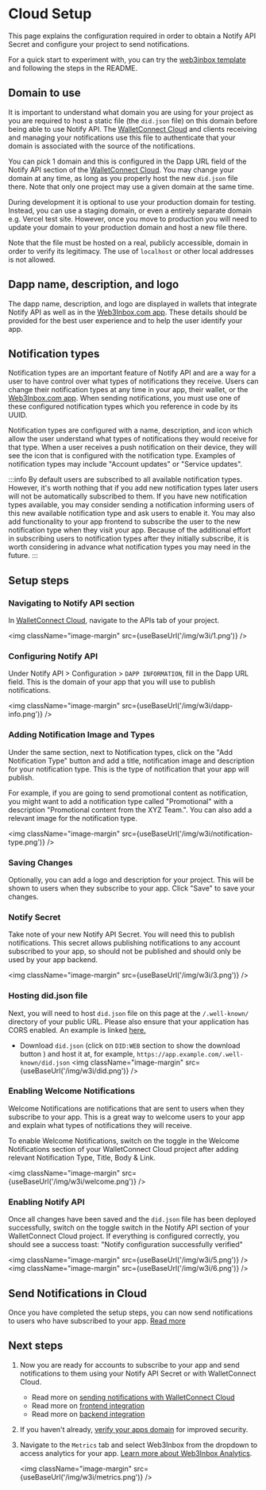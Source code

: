 
# Cloud Setup

This page explains the configuration required in order to obtain a Notify API Secret and configure your project to send notifications.

For a quick start to experiment with, you can try the [web3inbox template](https://github.com/WalletConnect/web3inbox-client/tree/main/apps/web) and following the steps in the README.

<CloudBanner />

## Domain to use

It is important to understand what domain you are using for your project as you are required to host a static file (the `did.json` file) on this domain before being able to use Notify API. The [WalletConnect Cloud](https://cloud.walletconnect.com) and clients receiving and managing your notifications use this file to authenticate that your domain is associated with the source of the notifications.

You can pick 1 domain and this is configured in the Dapp URL field of the Notify API section of the [WalletConnect Cloud](https://cloud.walletconnect.com). You may change your domain at any time, as long as you properly host the new `did.json` file there. Note that only one project may use a given domain at the same time.

During development it is optional to use your production domain for testing. Instead, you can use a staging domain, or even a entirely separate domain e.g. Vercel test site. However, once you move to production you will need to update your domain to your production domain and host a new file there.

Note that the file must be hosted on a real, publicly accessible, domain in order to verify its legitimacy. The use of `localhost` or other local addresses is not allowed.

## Dapp name, description, and logo

The dapp name, description, and logo are displayed in wallets that integrate Notify API as well as in the [Web3Inbox.com app](https://app.web3inbox.com). These details should be provided for the best user experience and to help the user identify your app.

## Notification types

Notification types are an important feature of Notify API and are a way for a user to have control over what types of notifications they receive. Users can change their notification types at any time in your app, their wallet, or the [Web3Inbox.com app](https://app.web3inbox.com). When sending notifications, you must use one of these configured notification types which you reference in code by its UUID.

Notification types are configured with a name, description, and icon which allow the user understand what types of notifications they would receive for that type. When a user receives a push notification on their device, they will see the icon that is configured with the notification type. Examples of notification types may include "Account updates" or "Service updates".

:::info
By default users are subscribed to all available notification types. However, it's worth nothing that if you add new notification types later users will not be automatically subscribed to them. If you have new notification types available, you may consider sending a notification informing users of this new available notification type and ask users to enable it. You may also add functionality to your app frontend to subscribe the user to the new notification type when they visit your app. Because of the additional effort in subscribing users to notification types after they initially subscribe, it is worth considering in advance what notification types you may need in the future.
:::

## Setup steps

### Navigating to Notify API section

In [WalletConnect Cloud](https://cloud.walletconnect.com), navigate to the APIs tab of your project.

<img className="image-margin" src={useBaseUrl('/img/w3i/1.png')} />

### Configuring Notify API

Under Notify API > Configuration > `DAPP INFORMATION`, fill in the Dapp URL field. This is the domain of your app that you will use to publish notifications.

<img className="image-margin" src={useBaseUrl('/img/w3i/dapp-info.png')} />

### Adding Notification Image and Types

Under the same section, next to Notification types, click on the "Add Notification Type" button and add a title, notification image and description for your notification type. This is the type of notification that your app will publish.

For example, if you are going to send promotional content as notification, you might want to add a notification type called "Promotional" with a description "Promotional content from the XYZ Team.".
You can also add a relevant image for the notification type.

<img className="image-margin" src={useBaseUrl('/img/w3i/notification-type.png')} />

### Saving Changes

Optionally, you can add a logo and description for your project. This will be shown to users when they subscribe to your app. Click "Save" to save your changes.

### Notify Secret

Take note of your new Notify API Secret. You will need this to publish notifications. This secret
allows publishing notifications to any account subscribed to your app, so should not be published
and should only be used by your app backend.

<img className="image-margin" src={useBaseUrl('/img/w3i/3.png')} />

### Hosting did.json file

Next, you will need to host `did.json` file on this page at the `/.well-known/` directory of your public URL. Please also ensure that your application has CORS enabled. An example is linked [here.](https://github.com/WalletConnect/gm-dapp/blob/main/next.config.js)

- Download `did.json` (click on `DID:WEB` section to show the download button ) and host it at, for example, `https://app.example.com/.well-known/did.json`
  <img className="image-margin" src={useBaseUrl('/img/w3i/did.png')} />

### Enabling Welcome Notifications

Welcome Notifications are notifications that are sent to users when they subscribe to your app. This is a great way to welcome users to your app and explain what types of notifications they will receive.

To enable Welcome Notifications, switch on the toggle in the Welcome Notifications section of your WalletConnect Cloud project after adding relevant Notification Type, Title, Body & Link.

<img className="image-margin" src={useBaseUrl('/img/w3i/welcome.png')} />

### Enabling Notify API

Once all changes have been saved and the `did.json` file has been deployed successfully, switch on the toggle switch in the Notify API section of your WalletConnect Cloud project. If everything is configured correctly, you should see a success toast: "Notify configuration successfully verified"

<img className="image-margin" src={useBaseUrl('/img/w3i/5.png')} />
<img className="image-margin" src={useBaseUrl('/img/w3i/6.png')} />

## Send Notifications in Cloud

Once you have completed the setup steps, you can now send notifications to users who have subscribed to your app. [Read more](./cloud-sending)

## Next steps

1. Now you are ready for accounts to subscribe to your app and send notifications to them using your Notify API Secret or with WalletConnect Cloud.

   - Read more on [sending notifications with WalletConnect Cloud](./cloud-sending)
   - Read more on [frontend integration](./frontend-integration/usage)
   - Read more on [backend integration](./backend-integration)

1. If you haven't already, [verify your apps domain](../cloud/verify) for improved security.

1. Navigate to the `Metrics` tab and select Web3Inbox from the dropdown to access analytics for your app. [Learn more about Web3Inbox Analytics](../cloud/analytics#web3inbox).

   <img className="image-margin" src={useBaseUrl('/img/w3i/metrics.png')} />

